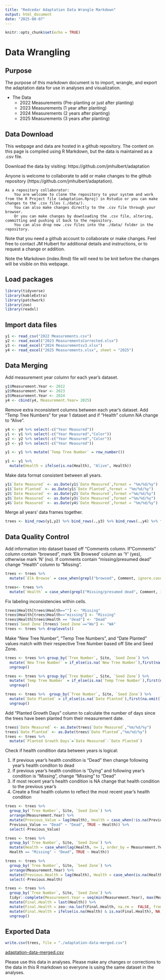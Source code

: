 ```yaml
---
title: "Redcedar Adaptation Data Wrangle Markdown"
output: html_document
date: "2025-08-07"
---
```


```r
knitr::opts_chunk$set(echo = TRUE)
```

# Data Wrangling

## Purpose 

The purpose of this markdown document is to import, wrangle, and export the adaptation data for use in analyses and visualization. 

* The Data
  + 2022 Measurements (Pre-planting or just after planting)
  + 2023 Measurements (1 year after planting)
  + 2024 Measurements (2 years after planting)
  + 2025 Measurements (3 years after planting)
  
## Data Download

This webpage and data are hosted in a github repository. The content on this page is compiled using R Markdown, but the data is maintained as a .csv file.

Download the data by visiting: https://github.com/jmhulbert/adaptation

Anyone is welcome to collaborate to add or make changes to the github repository (https://github.com/jmhulbert/adaptation).

    As a repository collaborator:
        You are welcome to clone the repository to your system and work from the R Project file (adaptation.Rproj) in Rstudio or you can make changes to the .csv files (./data/).
        You can also make changes directly to the .csv file through your browser.
        Or you can make changes by downloading the .csv file, altering, committing and pushing it back to the repository.
        You can also drop new .csv files into the ./data/ folder in the repository.

Note that you need a github account to collaborate or make changes. Feel free to contact JM Hulbert for additional details and instructions, or to request a change or addition.

Note the Markdown (index.Rmd) file will need to be knit before the changes will be visible on this webpage.  


## Load packages
```r
library(tidyverse)
library(kableExtra)
library(patchwork)
library(zoo)
library(readxl)
```

## Import data files
```r
y1 <- read_csv("2022 Measurements.csv")
y2 <- read_excel("2023 MeasurementsCorrected.xlsx")
y3 <- read_excel("2024 Measurementsv3.xlsx")
y4 <- read_excel("2025 Measurements.xlsx", sheet = "2025")
```

## Data Merging
Add measurement year column for each year's dataset.
```r
y1$Measurement.Year <- 2022
y2$Measurement.Year <- 2023
y3$Measurement.Year <- 2024
y4 <- cbind(y4, Measurement.Year= 2025)
```

Remove extra inconsistent columns between each year's dataset. Add "Temp Tree Numbers" for year 1 dataset and if "Health" column NA change to "Alive".
```r
y4 <- y4 %>% select(-c("Year Measured"))
y1 <- y1 %>% select(-c("Year Measured","Color"))
y2 <- y2 %>% select(-c("Year Measured","Color"))
y3 <- y3 %>% select(-c("Year Measured"))

y1 <- y1 %>% mutate(`Temp Tree Number` = row_number())

y1 <- y1 %>%
  mutate(Health = ifelse(is.na(Health), "Alive", Health))
```

Make data format consistent between all years.
```r
y1$`Date Measured` <- as.Date(y1$`Date Measured`,format = "%m/%d/%y")
y1$`Date Planted` <- as.Date(y1$`Date Planted`,format = "%m/%d/%y")
y2$`Date Measured` <- as.Date(y2$`Date Measured`,format ="%m/%d/%y")
y3$`Date Measured` <- as.Date(y3$`Date Measured`,format ="%m/%d/%y")
y4$`Date Measured` <- as.Date(y4$`Date Measured`,format = "%m/%d/%y")
```

Merge all years' data frames together.
```r
trees <- bind_rows(y1,y2) %>% bind_rows(.,y3) %>% bind_rows(.,y4) %>% filter(Site!="" & Site!="Puyallup") %>% droplevels()
```


## Data Quality Control

Add information into dataset based off "Comments column. If "Comments" column contain "browsed", mark 'Elk Browsed' column as 'Y' (yes), otherwise mark 'N' (no). If comments contain "missing/presumed dead" change "Health" column to "Missing".
```r
trees <- trees %>%
  mutate(`Elk Browse` = case_when(grepl("browsed", Comment, ignore.case = TRUE) ~ "Y", TRUE ~ "N"))

trees<- trees %>%
  mutate(`Health` = case_when(grepl("Missing/presumed dead", Comment, ignore.case = TRUE) ~ "Missing", TRUE ~ `Health`))
```

Fix labeling inconsistencies within cells.
```r
trees$Health[trees$Health==""] <- "Missing"
trees$Health[trees$Health=="missing"] <- "Missing"
trees$Health[trees$Health == "dead"] <- "Dead"
trees$`Seed Zone`[trees$`Seed Zone`=="Wa"] <- "WA"
trees <- trees %>% droplevels()
```

Make "New Tree Number", "Temp Tree Numbers", and "Date Planted" values match with their respective Tree Number based off Site and Seed Zone.
```r
trees <- trees %>% group_by(`Tree Number`, Site, `Seed Zone`) %>% 
  mutate(`New Tree Number` = if_else(is.na(`New Tree Number`),first(na.omit(`New Tree Number`)),`New Tree Number`)) %>%
  ungroup()

trees <- trees %>% group_by(`Tree Number`, Site, `Seed Zone`) %>%
  mutate(`Temp Tree Number` = if_else(is.na(`Temp Tree Number`),first(na.omit(`Temp Tree Number`)),`Temp Tree Number`))%>%
  ungroup()

trees <- trees %>%  group_by(`Tree Number`, Site, `Seed Zone`) %>%
  mutate(`Date Planted` = if_else(is.na(`Date Planted`),first(na.omit(`Date Planted`)),`Date Planted`)) %>%
  ungroup()
```

Add "Planted Growth Days" column to calculate the number of days since the trees have been planted from their measurement date.
```r
trees$`Date Measured` <- as.Date(trees$`Date Measured`,"%m/%d/%y")
trees$`Date Planted` <- as.Date(trees$`Date Planted`,"%m/%d/%y")
trees <- trees %>% 
  mutate(`Planted Growth Days`=`Date Measured`-`Date Planted`)
```

Check if health condition data between years is logical:

1. If previous year's health condition is "Dead" then change following year's health conditon to dead
2. If previous year's health condition is "Dying" and following year's condition is "Missing", change "Missing" to "Dead"
3. If most recent year's health condition is NA change that health condition to the previous year's
4. Create a final health column to reflect the most recent year's health condition
  
```r
trees <- trees %>%
  group_by(`Tree Number`, Site, `Seed Zone`) %>%
  arrange(Measurement.Year) %>%
  mutate(Previous_Value = lag(Health), Health = case_when(!is.na(Previous_Value) &
  Previous_Value == "Dead" ~ "Dead", TRUE ~ Health)) %>%
  select(-Previous_Value)

trees <- trees %>%
  group_by(`Tree Number`, Site, `Seed Zone`) %>%
  mutate(Health = case_when(lag(Health, n= 1, order_by = Measurement.Year) == "Dying" &
  Health == "Missing" ~ "Dead", TRUE ~ Health))

trees <- trees %>%
  group_by(`Tree Number`, Site, `Seed Zone`) %>%
  arrange(Measurement.Year) %>%
  mutate(Previous.Health = lag(Health), Health = case_when(is.na(Health) ~ Previous.Health, TRUE ~ Health)) %>%
  select(-Previous.Health)

trees <- trees %>%
  group_by(`Tree Number`, Site, `Seed Zone`) %>%
  tidyr::complete(Measurement.Year = seq(min(Measurement.Year), max(Measurement.Year)), fill = list(Health = NA)) %>%
  mutate(Final.Health = last(Health)) %>%
  mutate(Final.Health = zoo::na.locf(Final.Health, na.rm =  FALSE, fromLast = TRUE)) %>%
  mutate(Final.Health = ifelse(is.na(Health) & is.na(Final.Health), NA, Final.Health)) %>%
  ungroup()
```

## Exported Data 
```r
write.csv(trees, file = "./adaptation-data-merged.csv")
```
[adaptation-data-merged.csv](https://raw.githubusercontent.com/zarigal/adaptation/refs/heads/main/data/adaptation-data-merged.csv)

Please use this data in analyses. Please make any changes or corrections to the data in this R markdown so everyone is using the same dataset in the analyses.






